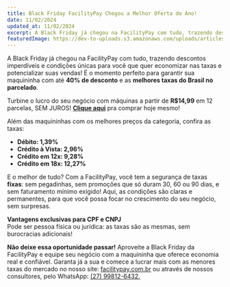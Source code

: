 ```yaml
---
title: Black Friday FacilityPay Chegou a Melhor Oferta do Ano!
date: 11/02/2024
updated_at: 11/02/2024
excerpt: A Black Friday já chegou na FacilityPay com tudo, trazendo descontos imperdíveis e condições únicas para você que quer economizar nas taxas e potencializar suas vendas! É o momento perfeito para garantir sua maquininha com até 40% de desconto e as melhores taxas do Brasil no parcelado. Turbine o lucro
featuredImage: https://dev-to-uploads.s3.amazonaws.com/uploads/articles/qp0sthoi94sdgrvovqho.png
---
```


A Black Friday já chegou na FacilityPay com tudo, trazendo descontos imperdíveis e condições únicas para você que quer economizar nas taxas e potencializar suas vendas! É o momento perfeito para garantir sua maquininha com até **40% de desconto** e as **melhores taxas do Brasil no parcelado**.

Turbine o lucro do seu negócio com máquinas a partir de **R$14,99** em 12 parcelas, SEM JUROS! **[Clique aqui](https://facilitypay.com.br/)** pra comprar hoje mesmo!

Além das maquininhas com os melhores preços da categoria, confira as taxas:

- **Débito: 1,39%**
- **Crédito à Vista: 2,96%**
- **Crédito em 12x: 9,28%**
- **Crédito em 18x: 12,27%**

E o melhor de tudo? Com a FacilityPay, você tem a segurança de taxas **fixas**: sem pegadinhas, sem promoções que só duram 30, 60 ou 90 dias, e sem faturamento mínimo exigido! Aqui, as condições são claras e permanentes, para que você possa focar no crescimento do seu negócio, sem surpresas.

**Vantagens exclusivas para CPF e CNPJ**  
Pode ser pessoa física ou jurídica: as taxas são as mesmas, sem burocracias adicionais!

**Não deixe essa oportunidade passar!** Aproveite a Black Friday da FacilityPay e equipe seu negócio com a maquininha que oferece economia real e confiável. Garanta já a sua e comece a lucrar mais com as menores taxas do mercado no nosso site: [facilitypay.com.br](https://facilitypay.com.br/) ou através de nossos consultores, pelo WhatsApp: [(27) 99812-6432.](https://wa.me/5527998126432)
